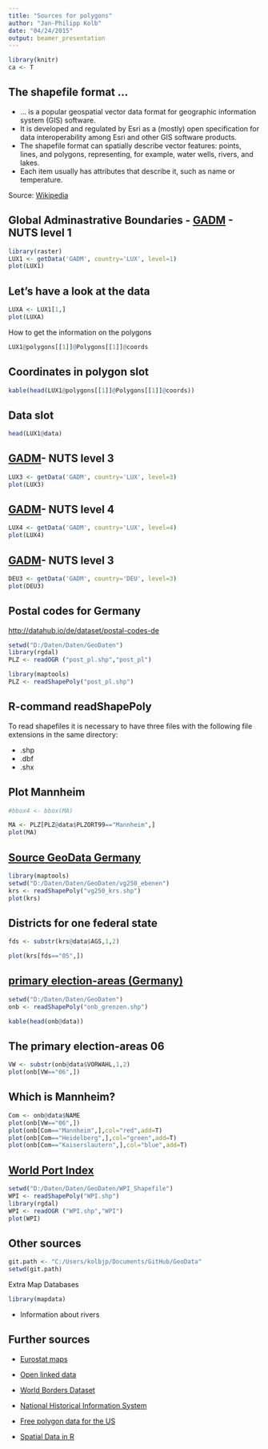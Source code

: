 ```yaml
---
title: "Sources for polygons"
author: "Jan-Philipp Kolb"
date: "04/24/2015"
output: beamer_presentation
---
```




```r
library(knitr)
ca <- T
```

## The shapefile format ... 

- ... is a popular geospatial vector data format for geographic information system (GIS) software. 
- It is developed and regulated by Esri as a (mostly) open specification for data interoperability among Esri and other GIS software products. 
- The shapefile format can spatially describe vector features: points, lines, and polygons, representing, for example, water wells, rivers, and lakes. 
- Each item usually has attributes that describe it, such as name or temperature.

Source: [Wikipedia](https://en.wikipedia.org/wiki/Shapefile)

## Global Adminastrative Boundaries - [GADM](http://www.gadm.org/) - NUTS level 1

```r
library(raster)
LUX1 <- getData('GADM', country='LUX', level=1)
plot(LUX1)
```

## Let's have a look at the data

```r
LUXA <- LUX1[1,]
plot(LUXA)
```

How to get the information on the polygons 

```r
LUX1@polygons[[1]]@Polygons[[1]]@coords
```


## Coordinates in polygon slot

```r
kable(head(LUX1@polygons[[1]]@Polygons[[1]]@coords))
```

## Data slot

```r
head(LUX1@data)
```


## [GADM](http://www.gadm.org/)- NUTS level 3

```r
LUX3 <- getData('GADM', country='LUX', level=3)
plot(LUX3)
```

## [GADM](http://www.gadm.org/)- NUTS level 4

```r
LUX4 <- getData('GADM', country='LUX', level=4)
plot(LUX4)
```

## [GADM](http://www.gadm.org/)- NUTS level 3

```r
DEU3 <- getData('GADM', country='DEU', level=3)
plot(DEU3)
```


## Postal codes for Germany

<http://datahub.io/de/dataset/postal-codes-de>


```r
setwd("D:/Daten/Daten/GeoDaten")
library(rgdal)
PLZ <- readOGR ("post_pl.shp","post_pl")
```



```r
library(maptools)
PLZ <- readShapePoly("post_pl.shp")
```

## R-command readShapePoly

To read shapefiles it is necessary to have three files with the following file extensions in the same directory:

- .shp
- .dbf
- .shx

## Plot Mannheim

```r
#bbox4 <- bbox(MA)
```

```r
MA <- PLZ[PLZ@data$PLZORT99=="Mannheim",]
plot(MA)
```


## [Source GeoData Germany](http://www.geodatenzentrum.de/geodaten/gdz_rahmen.gdz_div?gdz_spr=deu&gdz_akt_zeile=5&gdz_anz_zeile=1&gdz_unt_zeile=14&gdz_user_id=0)


```r
library(maptools)
setwd("D:/Daten/Daten/GeoDaten/vg250_ebenen")
krs <- readShapePoly("vg250_krs.shp")
plot(krs)
```

## Districts for one federal state

```r
fds <- substr(krs@data$AGS,1,2)

plot(krs[fds=="05",])
```


## [primary election-areas (Germany)](http://www.bundesnetzagentur.de/SharedDocs/Downloads/DE/Sachgebiete/Telekommunikation/Unternehmen_Institutionen/Nummerierung/Rufnummern/ONVerzeichnisse/ONBGrenzen/ONB_Grenzen.html)

```r
setwd("D:/Daten/Daten/GeoDaten")
onb <- readShapePoly("onb_grenzen.shp")

kable(head(onb@data))
```

## The primary election-areas 06

```r
VW <- substr(onb@data$VORWAHL,1,2)
plot(onb[VW=="06",])
```

## Which is Mannheim?

```r
Com <- onb@data$NAME
plot(onb[VW=="06",])
plot(onb[Com=="Mannheim",],col="red",add=T)
plot(onb[Com=="Heidelberg",],col="green",add=T)
plot(onb[Com=="Kaiserslautern",],col="blue",add=T)
```


## [World Port Index](http://msi.nga.mil/NGAPortal/MSI.portal?_nfpb=true&_pageLabel=msi_portal_page_62&pubCode=0015)

```r
setwd("D:/Daten/Daten/GeoDaten/WPI_Shapefile")
WPI <- readShapePoly("WPI.shp")
library(rgdal)
WPI <- readOGR ("WPI.shp","WPI")
plot(WPI)
```



## Other sources

```r
git.path <- "C:/Users/kolbjp/Documents/GitHub/GeoData"
setwd(git.path)
```

Extra Map Databases

```r
library(mapdata)
```

- Information about rivers

## Further sources

- [Eurostat maps](http://epp.eurostat.ec.europa.eu/portal/page/portal/gisco_Geographical_information_maps/popups/
references/administrative_units_statistical_units_1)

- [Open linked data](https://www.ordnancesurvey.co.uk/business-and-government/products/opendata-products-grid.html)

- [World Borders Dataset](http://thematicmapping.org/downloads/world_borders.php)
- [National Historical Information System](https://www.nhgis.org/)

- [Free polygon data for the US](http://www.freemapdata.com/html/free_polygon_data.html)

- [Spatial Data in R](https://science.nature.nps.gov/im/datamgmt/statistics/r/advanced/spatial.cfm)